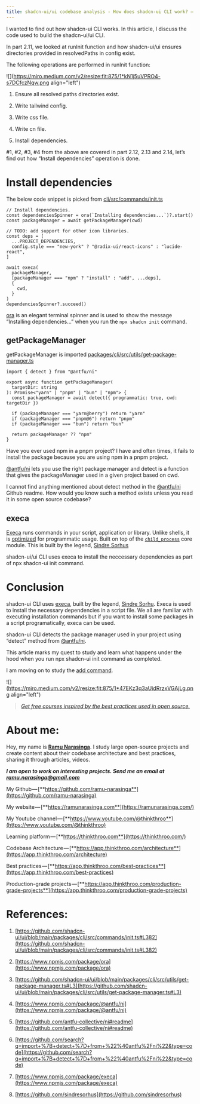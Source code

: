 ```yaml
---
title: shadcn-ui/ui codebase analysis - How does shadcn-ui CLI work? — Part 2.15
---
```


I wanted to find out how shadcn-ui CLI works. In this article, I discuss the code used to build the shadcn-ui/ui CLI.

In part 2.11, we looked at runInit function and how shadcn-ui/ui ensures directories provided in resolvedPaths in config exist.

The following operations are performed in runInit function:

![](https://miro.medium.com/v2/resize:fit:875/1*kN1j5uVPRO4-s7DCfczNqw.png align="left")

1. Ensure all resolved paths directories exist.
    
2. Write tailwind config.
    
3. Write css file.
    
4. Write cn file.
    
5. Install dependencies.
    

#1, #2, #3, #4 from the above are covered in part 2.12, 2.13 and 2.14, let’s find out how “Install dependencies” operation is done.

# **Install dependencies**

The below code snippet is picked from [cli/src/commands/init.ts](https://github.com/shadcn-ui/ui/blob/main/packages/cli/src/commands/init.ts#L382)

```plaintext
// Install dependencies.
const dependenciesSpinner = ora(`Installing dependencies...`)?.start()
const packageManager = await getPackageManager(cwd)

// TODO: add support for other icon libraries.
const deps = [
  ...PROJECT_DEPENDENCIES,
  config.style === "new-york" ? "@radix-ui/react-icons" : "lucide-react",
]

await execa(
  packageManager,
  [packageManager === "npm" ? "install" : "add", ...deps],
  {
    cwd,
  }
)
dependenciesSpinner?.succeed()
```

[ora](https://www.npmjs.com/package/ora) is an elegant terminal spinner and is used to show the message “Installing dependencies…” when you run the `npx shadcn init` command.

## **getPackageManager**

getPackageManager is imported [packages/cli/src/utils/get-package-manager.ts](https://github.com/shadcn-ui/ui/blob/main/packages/cli/src/utils/get-package-manager.ts#L3)

```plaintext
import { detect } from "@antfu/ni"

export async function getPackageManager(
  targetDir: string
): Promise<"yarn" | "pnpm" | "bun" | "npm"> {
  const packageManager = await detect({ programmatic: true, cwd: targetDir })

  if (packageManager === "yarn@berry") return "yarn"
  if (packageManager === "pnpm@6") return "pnpm"
  if (packageManager === "bun") return "bun"

  return packageManager ?? "npm"
}
```

Have you ever used npm in a pnpm project? I have and often times, it fails to install the package because you are using npm in a pnpm project.

[@antfu/ni](https://github.com/antfu-collective/ni#readme) lets you use the right package manager and detect is a function that gives the packageManager used in a given project based on cwd.

I cannot find anything mentioned about detect method in the [@antfu/ni](https://github.com/antfu-collective/ni#readme) Github readme. How would you know such a method exists unless you read it in some open source codebase?

## **execa**

[Execa](https://www.npmjs.com/package/execa) runs commands in your script, application or library. Unlike shells, it is [optimized](https://github.com/sindresorhus/execa/blob/HEAD/docs/bash.md) for programmatic usage. Built on top of the [`child_process`](https://nodejs.org/api/child_process.html) core module. This is built by the legend, [Sindre Sorhus](https://github.com/sindresorhus)

shadcn-ui/ui CLI uses execa to install the neccessary dependencies as part of npx shadcn-ui init command.

# **Conclusion**

shadcn-ui CLI uses [execa](https://www.npmjs.com/package/execa), built by the legend, [Sindre Sorhu](https://github.com/sindresorhus). Execa is used to install the necessary dependencies in a script file. We all are familiar with executing installation commands but if you want to install some packages in a script programatically, execa can be used.

shadcn-ui CLI detects the package manager used in your project using “detect” method from [@antfu/ni](https://github.com/antfu-collective/ni#readme).

This article marks my quest to study and learn what happens under the hood when you run npx shadcn-ui init command as completed.

I am moving on to study the [add command](https://github.com/shadcn-ui/ui/blob/main/packages/cli/src/commands/add.ts).

![](https://miro.medium.com/v2/resize:fit:875/1*47EKz3q3aUidRrzxVGAjLg.png align="left")

> [*Get free courses inspired by the best practices used in open source.*](https://app.thinkthroo.com/best-practices)

# **About me:**

Hey, my name is [**Ramu Narasinga**](https://ramunarasinga.com/). I study large open-source projects and create content about their codebase architecture and best practices, sharing it through articles, videos.

***I am open to work on interesting projects. Send me an email at*** [***ramu.narasinga@gmail.com***](mailto:ramu.narasinga@gmail.com)

My Github — [**https://github.com/ramu-narasinga**](https://github.com/ramu-narasinga)

My website — [**https://ramunarasinga.com**](https://ramunarasinga.com/)

My Youtube channel — [**https://www.youtube.com/@thinkthroo**](https://www.youtube.com/@thinkthroo)

Learning platform — [**https://thinkthroo.com**](https://thinkthroo.com/)

Codebase Architecture — [**https://app.thinkthroo.com/architecture**](https://app.thinkthroo.com/architecture)

Best practices — [**https://app.thinkthroo.com/best-practices**](https://app.thinkthroo.com/best-practices)

Production-grade projects — [**https://app.thinkthroo.com/production-grade-projects**](https://app.thinkthroo.com/production-grade-projects)

# **References:**

1. [https://github.com/shadcn-ui/ui/blob/main/packages/cli/src/commands/init.ts#L382](https://github.com/shadcn-ui/ui/blob/main/packages/cli/src/commands/init.ts#L382)
    
2. [https://www.npmjs.com/package/ora](https://www.npmjs.com/package/ora)
    
3. [https://github.com/shadcn-ui/ui/blob/main/packages/cli/src/utils/get-package-manager.ts#L3](https://github.com/shadcn-ui/ui/blob/main/packages/cli/src/utils/get-package-manager.ts#L3)
    
4. [https://www.npmjs.com/package/@antfu/ni](https://www.npmjs.com/package/@antfu/ni)
    
5. [https://github.com/antfu-collective/ni#readme](https://github.com/antfu-collective/ni#readme)
    
6. [https://github.com/search?q=import+%7B+detect+%7D+from+%22%40antfu%2Fni%22&type=code](https://github.com/search?q=import+%7B+detect+%7D+from+%22%40antfu%2Fni%22&type=code)
    
7. [https://www.npmjs.com/package/execa](https://www.npmjs.com/package/execa)
    
8. [https://github.com/sindresorhus](https://github.com/sindresorhus)